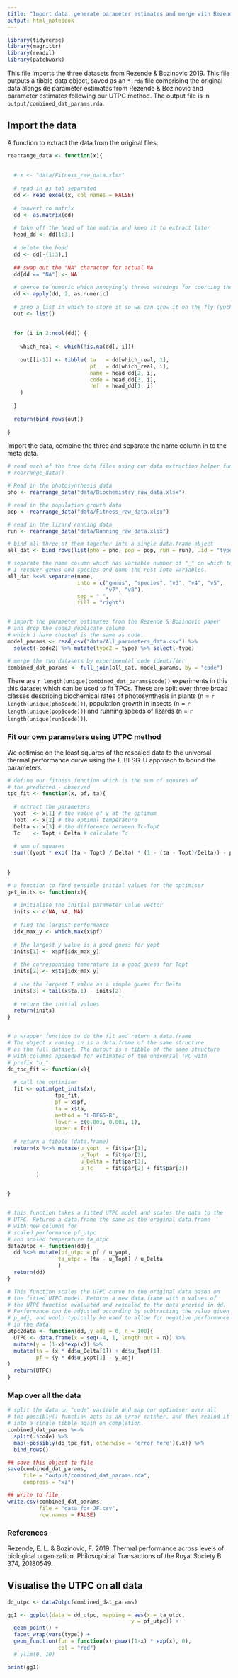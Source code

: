 ```yaml
---
title: "Import data, generate parameter estimates and merge with Rezende data"
output: html_notebook
---
```



```r
library(tidyverse)
library(magrittr)
library(readxl)
library(patchwork)
```

This file imports the three datasets from Rezende & Bozinovic 2019. This file outputs a tibble data object, saved as an `*.rda` file comprising the original data alongside parameter estimates from Rezende & Bozinovic and parameter estimates following our UTPC method. The output file is in `output/combined_dat_params.rda`.


## Import the data

A function to extract the data from the original files. 

```r

rearrange_data <- function(x){
  
  
  # x <- "data/Fitness_raw_data.xlsx"
  
  # read in as tab separated
  dd <- read_excel(x, col_names = FALSE)
  
  # convert to matrix
  dd <- as.matrix(dd)
  
  # take off the head of the matrix and keep it to extract later
  head_dd <- dd[1:3,]
  
  # delete the head
  dd <- dd[-(1:3),]
  
  ## swap out the "NA" character for actual NA
  dd[dd == "NA"] <- NA
  
  # coerce to numeric which annoyingly throws warnings for coercing the NAs
  dd <- apply(dd, 2, as.numeric)
  
  # prep a list in which to store it so we can grow it on the fly (yuck)
  out <- list()
  
  
  for (i in 2:ncol(dd)) {
    
    which_real <- which(!is.na(dd[, i]))
    
    out[[i-1]] <- tibble( ta   = dd[which_real, 1],
                          pf   = dd[which_real, i],
                          name = head_dd[2, i],
                          code = head_dd[3, i],
                          ref  = head_dd[1, i]
    )
    
  }
  
  return(bind_rows(out))
  
}


```


Import the data, combine the three and separate the name column in to the meta data.

```r

# read each of the tree data files using our data extraction helper function
# rearrange_data()

# Read in the photosynthesis data
pho <- rearrange_data("data/Biochemistry_raw_data.xlsx")

# read in the population growth data
pop <- rearrange_data("data/Fitness_raw_data.xlsx")

# read in the lizard running data
run <- rearrange_data("data/Running_raw_data.xlsx")

# bind all three of them together into a single data.frame object
all_dat <- bind_rows(list(pho = pho, pop = pop, run = run), .id = "type")

# separate the name column which has variable number of "_" on which to split
# I recover genus and species and dump the rest into variables.
all_dat %<>% separate(name, 
                      into = c("genus", "species", "v3", "v4", "v5", 
                               "v7", "v8"), 
                      sep = "_", 
                      fill = "right")


# import the parameter estimates from the Rezende & Bozinovic paper 
# and drop the code2 duplicate column
# which i have checked is the same as code.
model_params <- read_csv("data/All_parameters_data.csv") %>% 
  select(-code2) %>% mutate(type2 = type) %>% select(-type)

# merge the two datasets by experimental code identifier
combined_dat_params <- full_join(all_dat, model_params, by = "code") 
```

There are `r length(unique(combined_dat_params$code))` experiments in this this dataset which can be used to fit TPCs. These are split over three broad classes describing biochemical rates of photosynthesis in plants (n = `r length(unique(pho$code))`), population growth in insects (n = `r length(unique(pop$code))`) and running speeds of lizards (n = `r length(unique(run$code))`).





### Fit our own parameters using UTPC method

We optimise on the least squares of the rescaled data to the universal thermal performance curve using the L-BFSG-U approach to bound the parameters. 

```r

# define our fitness function which is the sum of squares of 
# the predicted - observed
tpc_fit <- function(x, pf, ta){
  
  # extract the parameters
  yopt  <- x[1] # the value of y at the optimum
  Topt  <- x[2] # the optimal temperature
  Delta <- x[3] # the difference between Tc-Topt
  Tc    <- Topt + Delta # calculate Tc
  
  # sum of squares
  sum(((yopt * exp( (ta - Topt) / Delta) * (1 - (ta - Topt)/Delta)) - pf) ^ 2)
  
  
}

# a function to find sensible initial values for the optimiser
get_inits <- function(x){
  
  # initialise the initial parameter value vector
  inits <- c(NA, NA, NA)
  
  # find the largest performance
  idx_max_y <- which.max(x$pf)
  
  # the largest y value is a good guess for yopt
  inits[1] <- x$pf[idx_max_y]
  
  # the corresponding temerature is a good guess for Topt
  inits[2] <- x$ta[idx_max_y]
  
  # use the largest T value as a simple guess for Delta
  inits[3] <-tail(x$ta,1) - inits[2]
  
  # return the initial values
  return(inits)
}


# a wrapper function to do the fit and return a data.frame
# The object x coming in is a data.frame of the same structure
# as the full dataset. The output is a tibble of the same structure
# with columns appended for estimates of the universal TPC with 
# prefix "u_"
do_tpc_fit <- function(x){
  
  # call the optimiser
  fit <- optim(get_inits(x), 
               tpc_fit,
               pf = x$pf, 
               ta = x$ta,
               method = "L-BFGS-B",
               lower = c(0.001, 0.001, 1), 
               upper = Inf)
  
  # return a tibble (data.frame)
  return(x %<>% mutate(u_yopt  = fit$par[1],
                       u_Topt  = fit$par[2],
                       u_Delta = fit$par[3],
                       u_Tc    = fit$par[2] + fit$par[3])
         )

  
}


# this function takes a fitted UTPC model and scales the data to the 
# UTPC. Returns a data.frame the same as the original data.frame
# with new columns for 
# scaled performance pf_utpc 
# and scaled temperature ta_utpc
data2utpc <- function(dd){
  dd %<>% mutate(pf_utpc = pf / u_yopt,
                ta_utpc = (ta - u_Topt) / u_Delta
                )
  return(dd)
}

# This function scales the UTPC curve to the original data based on 
# the fitted UTPC model. Returns a new data.frame with n values of 
# the UTPC function evaluated and rescaled to the data provied in dd.
# Performance can be adjusted according by subtracting the value given in 
# p_adj, and would typically be used to allow for negative performance values
# in the data. 
utpc2data <- function(dd, y_adj = 0, n = 100){
  UTPC <- data.frame(x = seq(-4, 1, length.out = n)) %>%
  mutate(y = (1-x)*exp(x)) %>%
  mutate(ta = (x * dd$u_Delta[1]) + dd$u_Topt[1],
         pf = (y * dd$u_yopt[1] - y_adj)
)
  return(UTPC)
}
```

### Map over all the data

```r
# split the data on "code" variable and map our optimiser over all
# the possibly() function acts as an error catcher, and then rebind it 
# into a single tibble again on completion.
combined_dat_params %<>% 
  split(.$code) %>% 
  map(~possibly(do_tpc_fit, otherwise = 'error here')(.x)) %>%
  bind_rows()

## save this object to file
save(combined_dat_params, 
     file = "output/combined_dat_params.rda", 
     compress = "xz")

## write to file
write.csv(combined_dat_params, 
          file = "data_for_JF.csv", 
          row.names = FALSE)

```

### References

Rezende, E. L. & Bozinovic, F. 2019. Thermal performance across levels of biological organization. Philosophical Transactions of the Royal Society B 374, 20180549.

## Visualise the UTPC on all data

```r

dd_utpc <- data2utpc(combined_dat_params)


```


```r

gg1 <- ggplot(data = dd_utpc, mapping = aes(x = ta_utpc, 
                                       y = pf_utpc)) + 
  geom_point() + 
  facet_wrap(vars(type)) + 
  geom_function(fun = function(x) pmax((1-x) * exp(x), 0),
                col = "red")
  # ylim(0, 10)

print(gg1)
```


